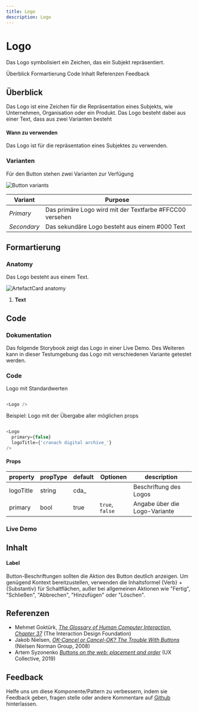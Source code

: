```yaml
---
title: Logo
description: Logo
---
```


# Logo

<PageDescription>

Das Logo symbolisiert ein Zeichen, das ein Subjekt repräsentiert.

</PageDescription>

<AnchorLinks>
  <AnchorLink>Überblick</AnchorLink>
  <AnchorLink>Formartierung</AnchorLink>
  <AnchorLink>Code</AnchorLink>
  <AnchorLink>Inhalt</AnchorLink>
  <AnchorLink>Referenzen</AnchorLink>
  <AnchorLink>Feedback</AnchorLink>
</AnchorLinks>










## Überblick


Das Logo ist eine Zeichen für die Repräsentation eines Subjekts, wie Unternehmen, Organisation oder ein Produkt. Das Logo besteht dabei aus einer Text, dass aus zwei Varianten besteht


#### Wann zu verwenden

Das Logo ist für die repräsentation eines Subjektes zu verwenden.

### Varianten

Für den Button stehen zwei Varianten zur Verfügung

<Row>
<Column colLg={12}>

![Button variants](images/logo-variants.png)

</Column>
</Row>

| Variant     | Purpose                                                                                                                                                                                                                                                                                                                                       |
| ----------- | --------------------------------------------------------------------------------------------------------------------------------------------------------------------------------------------------------------------------------------------------------------------------------------------------------------------------------------------- |
| _Primary_   | Das primäre Logo wird mit der Textfarbe #FFCC00 versehen |
| _Secondary_ | Das sekundäre Logo besteht aus einem #000 Text |











## Formartierung

### Anatomy

Das Logo besteht aus einem Text.

<ArtDirection>

![ArtefactCard anatomy](./images/logo-anatomy.png)

</ArtDirection>

1. **Text**









## Code

### Dokumentation

Das folgende Storybook zeigt das Logo in einer Live Demo. Des Weiteren kann in dieser Testumgebung das Logo mit verschiedenen Variante getestet werden.

<Row className="resource-card-group">

<Column colMd={4} colLg={4} noGutterSm>
  <ResourceCard
    subTitle="React Dokumentation"
    actionIcon="launch"
    aspectRatio="2:1"
    href="https://github.com/cranach-design-system/cranach-design">

  </ResourceCard>

</Column>

</Row>


### Code

Logo mit Standardwerten

```javaScript path=CodeSandbox src=https://gatsby-theme-carbon.now.sh

<Logo />


```

Beispiel: Logo mit der Übergabe aller möglichen props

```javaScript path=CodeSandbox src=https://gatsby-theme-carbon.now.sh

<Logo
  primary={false}
  logoTitle={'cranach digital archive_'}
/>

```

#### Props

| property        | propType | default                        | Optionen                     | description |
| --------------- | -------- | ------------------------------ | ---------------------------- |------------------------------------------------------------------------------------ |
| logoTitle       | string   |  cda_                          |                              | Beschriftung des Logos |
| primary         | bool     |  true                          |  `true`, `false`             | Angabe über die Logo-Variante |

### Live Demo









## Inhalt

#### Label

Button-Beschriftungen sollten die Aktion des Button deutlich anzeigen. Um genügend Kontext bereitzustellen, verwenden die Inhaltsformel {Verb} + {Substantiv} für Schaltflächen, außer bei allgemeinen Aktionen wie "Fertig", "Schließen", "Abbrechen", "Hinzufügen" oder "Löschen".










## Referenzen

- Mehmet Goktürk,
  [_The Glossary of Human Computer Interaction, Chapter 37_](https://www.interaction-design.org/literature/book/the-glossary-of-human-computer-interaction/fitts-s-law)
  (The Interaction Design Foundation)
- Jakob Nielsen,
  [_OK-Cancel or Cancel-OK? The Trouble With Buttons_](https://www.nngroup.com/articles/ok-cancel-or-cancel-ok/)
  (Nielsen Norman Group, 2008)
- Artem Syzonenko
  [_Buttons on the web: placement and order_](https://uxdesign.cc/buttons-placement-and-order-bb1c4abadfcb)
  (UX Collective, 2019)







## Feedback

Helfe uns um diese Komponente/Pattern zu verbessern, indem sie Feedback geben, fragen stelle oder andere Kommentare auf [Github](https://github.com/cranach-design-system/cranach-design/issues/new?assignees=&labels=&template=website-feedback.md&title=Website+feedback) hinterlassen.
